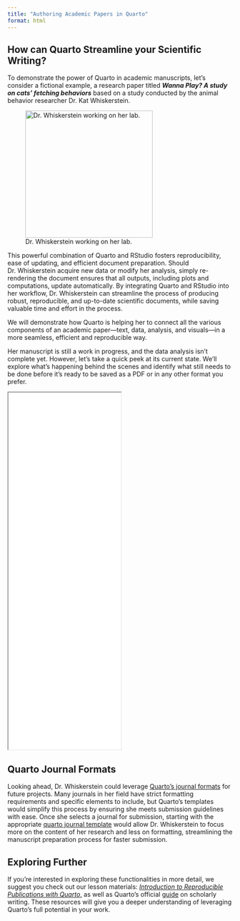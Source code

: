 ```yaml
---
title: "Authoring Academic Papers in Quarto"
format: html
---
```


## How can Quarto Streamline your Scientific Writing?

To demonstrate the power of Quarto in academic manuscripts, let's consider a fictional example, a research paper titled ***Wanna Play? A study on cats' fetching behaviors*** based on a study conducted by the animal behavior researcher Dr. Kat Whiskerstein.

![Dr. Whiskerstein working on her lab.](img/Kat-researcher.jpg){fig-align="left" width="285"}

This powerful combination of Quarto and RStudio fosters reproducibility, ease of updating, and efficient document preparation. Should Dr. Whiskerstein acquire new data or modify her analysis, simply re-rendering the document ensures that all outputs, including plots and computations, update automatically. By integrating Quarto and RStudio into her workflow, Dr. Whiskerstein can streamline the process of producing robust, reproducible, and up-to-date scientific documents, while saving valuable time and effort in the process.

We will demonstrate how Quarto is helping her to connect all the various components of an academic paper—text, data, analysis, and visuals—in a more seamless, efficient and reproducible way.

Her manuscript is still a work in progress, and the data analysis isn’t complete yet. However, let’s take a quick peek at its current state. We’ll explore what’s happening behind the scenes and identify what still needs to be done before it’s ready to be saved as a PDF or in any other format you prefer.

<iframe width="50%" height="800" src="/rendered-paper.pdf"></iframe>

## Quarto Journal Formats

Looking ahead, Dr. Whiskerstein could leverage [Quarto's journal formats](https://quarto.org/docs/journals) for future projects. Many journals in her field have strict formatting requirements and specific elements to include, but Quarto’s templates would simplify this process by ensuring she meets submission guidelines with ease. Once she selects a journal for submission, starting with the appropriate [quarto journal template](https://github.com/quarto-journals) would allow Dr. Whiskerstein to focus more on the content of her research and less on formatting, streamlining the manuscript preparation process for faster submission.

::: callout-tip
## Exploring Further

If you’re interested in exploring these functionalities in more detail, we suggest you check out our lesson materials: [*Introduction to Reproducible Publications with Quarto*,](https://carpentries-incubator.github.io/reproducible-publications-quarto) as well as Quarto’s official [guide](https://quarto.org) on scholarly writing. These resources will give you a deeper understanding of leveraging Quarto’s full potential in your work.
:::